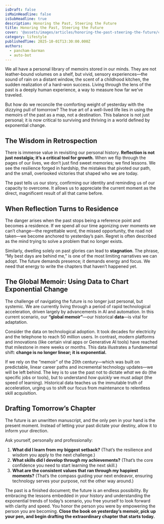 ```yaml
---
isDraft: false
isMainHeadline: false
isSubHeadline: true
description: Honoring the Past, Steering the Future
title: Honoring the Past, Steering the Future
cover: '@assets/images/articles/honoring-the-past-steering-the-future/cover.jpg'
category: lifestyle
publishedTime: 2025-10-01T13:30:00.000Z
authors:
  - pancham-barman
  - auto-bot
---
```

We all have a personal library of memoirs stored in our minds. They are not leather-bound volumes on a shelf, but vivid, sensory experiences—the sound of rain on a distant window, the scent of a childhood kitchen, the sudden realization of a hard-won success. Living through the lens of the past is a deeply human experience, a way to measure how far we’ve traveled.

But how do we reconcile the comforting weight of yesterday with the dizzying pull of tomorrow? The true art of a well-lived life lies in using the memoirs of the past as a map, not a destination. This balance is not just personal; it is now critical to surviving and thriving in a world defined by exponential change.

## **The Wisdom in Retrospection**

There is immense value in revisiting our personal history. **Reflection is not just nostalgia; it’s a critical tool for growth.** When we flip through the pages of our lives, we don’t just find sweet memories; we find lessons. We see the resilience forged in hardship, the mistakes that pivoted our path, and the small, overlooked victories that shaped who we are today.

The past tells us our story, confirming our identity and reminding us of our capacity to overcome. It allows us to appreciate the current moment as the direct, magnificent result of all that came before.

## **When Reflection Turns to Residence**

The danger arises when the past stops being a reference point and becomes a residence. If we spend all our time agonizing over moments we can’t change—the regrettable word, the missed opportunity, the road not taken—we become anchored to yesterday’s pain. Regret is often described as the mind trying to solve a problem that no longer exists.

Similarly, dwelling solely on past glories can lead to **stagnation**. The phrase, “My best days are behind me,” is one of the most limiting narratives we can adopt. The future demands presence; it demands energy and focus. We need that energy to write the chapters that haven’t happened yet.

## **The Global Memoir: Using Data to Chart Exponential Change**

The challenge of navigating the future is no longer just personal, but systemic. We are currently living through a period of rapid technological acceleration, driven largely by advancements in AI and automation. In this current scenario, our **“global memoir”**—our historical **data**—is vital for adaptation.

Consider the data on technological adoption. It took decades for electricity and the telephone to reach 50 million users. In contrast, modern platforms and innovations (like certain viral apps or Generative AI tools) have reached that milestone in mere weeks or months. This data illustrates a fundamental shift: **change is no longer linear; it is exponential.**

If we rely on the “memoir” of the 20th century—which was built on predictable, linear career paths and incremental technology updates—we will be left behind. The key is to use the past not to dictate *what* we do (the specific jobs or tools), but to understand *how quickly* we must adapt (the speed of learning). Historical data teaches us the immutable truth of acceleration, urging us to shift our focus from maintenance to relentless skill acquisition.

## **Drafting Tomorrow’s Chapter**

The future is an unwritten manuscript, and the only pen in your hand is the present moment. Instead of letting your past dictate your destiny, allow it to inform your direction.

Ask yourself, personally and professionally:

1. **What did I learn from my biggest setback?** (That’s the resilience and wisdom you apply to the next challenge.)
2. **What skills did I develop through my achievements?** (That’s the core confidence you need to start learning the next skill.)
3. **What are the consistent values that ran through my happiest moments?** (That’s the compass guiding your next endeavor, ensuring technology serves your purpose, not the other way around.)

The past is a finished document; the future is an endless possibility. By embracing the lessons embedded in your history and understanding the exponential trends of today’s scenario, you free yourself to look forward with clarity and speed. You honor the person you were by empowering the person you are becoming. **Close the book on yesterday’s memoir, pick up your pen, and begin drafting the extraordinary chapter that starts today.**
